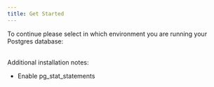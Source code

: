 ```yaml
---
title: Get Started
---
```



<PublicOnly>
  <PublicOverview />
</PublicOnly>

To continue please select in which environment you are running your Postgres database:

<InstallChoiceList root={false} />

<PublicOnly>
  <div>
    <br />
    Additional installation notes:
    <ul>
      <li>
        <Link to="install/01_enabling_pg_stat_statements">Enable pg_stat_statements</Link>
      </li>
    </ul>
  </div>
</PublicOnly>
